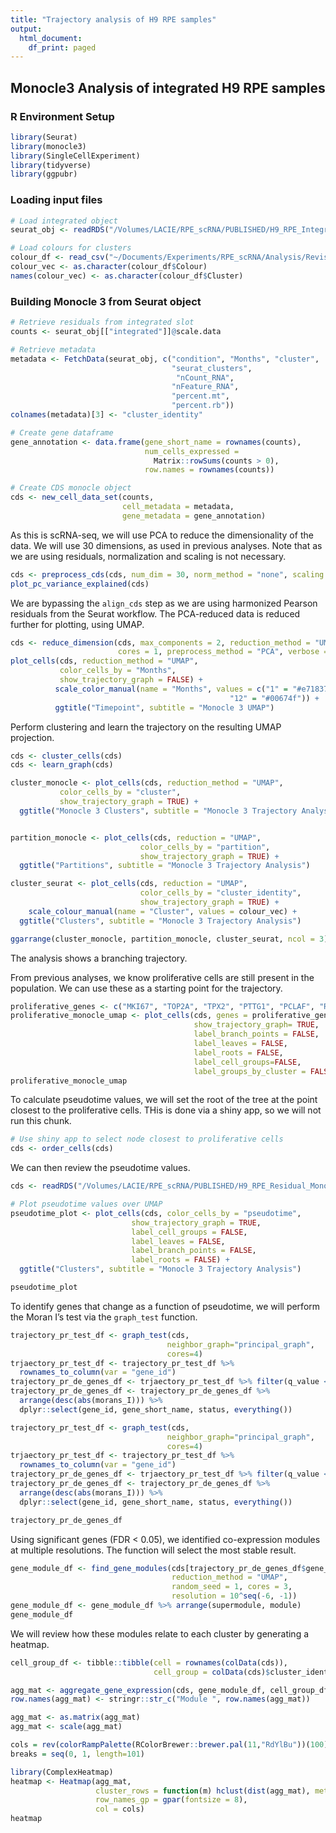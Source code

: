 ```yaml
---
title: "Trajectory analysis of H9 RPE samples"
output:
  html_document:
    df_print: paged
---
```


## Monocle3 Analysis of integrated H9 RPE samples
### R Environment Setup
```r
library(Seurat)
library(monocle3)
library(SingleCellExperiment)
library(tidyverse)
library(ggpubr)
```

### Loading input files
```r
# Load integrated object
seurat_obj <- readRDS("/Volumes/LACIE/RPE_scRNA/PUBLISHED/H9_RPE_IntegratedObject.rds")

# Load colours for clusters
colour_df <- read_csv("~/Documents/Experiments/RPE_scRNA/Analysis/RevisedAnalysis/cluster_colours.csv")
colour_vec <- as.character(colour_df$Colour)
names(colour_vec) <- as.character(colour_df$Cluster)
```

### Building Monocle 3 from Seurat object
```r
# Retrieve residuals from integrated slot
counts <- seurat_obj[["integrated"]]@scale.data

# Retrieve metadata 
metadata <- FetchData(seurat_obj, c("condition", "Months", "cluster", 
                                    "seurat_clusters",
                                     "nCount_RNA", 
                                    "nFeature_RNA", 
                                    "percent.mt", 
                                    "percent.rb"))
colnames(metadata)[3] <- "cluster_identity"

# Create gene dataframe
gene_annotation <- data.frame(gene_short_name = rownames(counts), 
                              num_cells_expressed = 
                                Matrix::rowSums(counts > 0), 
                              row.names = rownames(counts))

# Create CDS monocle object
cds <- new_cell_data_set(counts,
                         cell_metadata = metadata,
                         gene_metadata = gene_annotation)
```

As this is scRNA-seq, we will use PCA to reduce the dimensionality of the data.
We will use 30 dimensions, as used in previous analyses. Note that as we are 
using residuals, normalization and scaling is not necessary.

```r
cds <- preprocess_cds(cds, num_dim = 30, norm_method = "none", scaling = FALSE)
plot_pc_variance_explained(cds)
```

We are bypassing the `align_cds` step as we are using harmonized Pearson 
residuals from the Seurat workflow. The PCA-reduced data is reduced further
for plotting, using UMAP.

```r
cds <- reduce_dimension(cds, max_components = 2, reduction_method = "UMAP",
                        cores = 1, preprocess_method = "PCA", verbose = FALSE)
plot_cells(cds, reduction_method = "UMAP", 
           color_cells_by = "Months", 
           show_trajectory_graph = FALSE) +
          scale_color_manual(name = "Months", values = c("1" = "#e71837",
                                                 "12" = "#00674f")) +
          ggtitle("Timepoint", subtitle = "Monocle 3 UMAP")
```

Perform clustering and learn the trajectory on the resulting UMAP projection.

```r
cds <- cluster_cells(cds)
cds <- learn_graph(cds)

cluster_monocle <- plot_cells(cds, reduction_method = "UMAP", 
           color_cells_by = "cluster", 
           show_trajectory_graph = TRUE) +
  ggtitle("Monocle 3 Clusters", subtitle = "Monocle 3 Trajectory Analysis")


partition_monocle <- plot_cells(cds, reduction = "UMAP",
                             color_cells_by = "partition",
                             show_trajectory_graph = TRUE) +
  ggtitle("Partitions", subtitle = "Monocle 3 Trajectory Analysis")

cluster_seurat <- plot_cells(cds, reduction = "UMAP",
                             color_cells_by = "cluster_identity",
                             show_trajectory_graph = TRUE) +
    scale_colour_manual(name = "Cluster", values = colour_vec) +
  ggtitle("Clusters", subtitle = "Monocle 3 Trajectory Analysis")

ggarrange(cluster_monocle, partition_monocle, cluster_seurat, ncol = 3)
```

The analysis shows a branching trajectory.

From previous analyses, we know proliferative cells are still present in the
population. We can use these as a starting point for the trajectory.

```r
proliferative_genes <- c("MKI67", "TOP2A", "TPX2", "PTTG1", "PCLAF", "RRM2")
proliferative_monocle_umap <- plot_cells(cds, genes = proliferative_genes,
                                         show_trajectory_graph= TRUE,
                                         label_branch_points = FALSE, 
                                         label_leaves = FALSE,
                                         label_roots = FALSE,
                                         label_cell_groups=FALSE,
                                         label_groups_by_cluster = FALSE)
proliferative_monocle_umap
```

To calculate pseudotime values, we will set the root of the tree at the point
closest to the proliferative cells. THis is done via a shiny app, so we will not
run this chunk.

```r
# Use shiny app to select node closest to proliferative cells
cds <- order_cells(cds)
```

We can then review the pseudotime values.
```r
cds <- readRDS("/Volumes/LACIE/RPE_scRNA/PUBLISHED/H9_RPE_Residual_Monocle3_Object.rds")

# Plot pseudotime values over UMAP
pseudotime_plot <- plot_cells(cds, color_cells_by = "pseudotime",
                           show_trajectory_graph = TRUE,
                           label_cell_groups = FALSE,
                           label_leaves = FALSE,
                           label_branch_points = FALSE,
                           label_roots = FALSE) +
  ggtitle("Clusters", subtitle = "Monocle 3 Trajectory Analysis")

pseudotime_plot
```

To identify genes that change as a function of pseudotime, we will perform
the Moran I's test via the `graph_test` function. 

```r
trajectory_pr_test_df <- graph_test(cds, 
                                   neighbor_graph="principal_graph", 
                                   cores=4)
trjaectory_pr_test_df <- trajectory_pr_test_df %>% 
  rownames_to_column(var = "gene_id")
trajectory_pr_de_genes_df <- trjaectory_pr_test_df %>% filter(q_value < 0.05)
trajectory_pr_de_genes_df <- trajectory_pr_de_genes_df %>% 
  arrange(desc(abs(morans_I))) %>%
  dplyr::select(gene_id, gene_short_name, status, everything())
```

```r
trajectory_pr_test_df <- graph_test(cds, 
                                   neighbor_graph="principal_graph", 
                                   cores=4)
trjaectory_pr_test_df <- trajectory_pr_test_df %>% 
  rownames_to_column(var = "gene_id")
trajectory_pr_de_genes_df <- trjaectory_pr_test_df %>% filter(q_value < 0.05)
trajectory_pr_de_genes_df <- trajectory_pr_de_genes_df %>% 
  arrange(desc(abs(morans_I))) %>%
  dplyr::select(gene_id, gene_short_name, status, everything())
```

```r
trajectory_pr_de_genes_df
```

Using significant genes (FDR < 0.05), we identified co-expression modules at 
multiple resolutions. The function will select the most stable result.

```r
gene_module_df <- find_gene_modules(cds[trajectory_pr_de_genes_df$gene_id,], 
                                    reduction_method = "UMAP", 
                                    random_seed = 1, cores = 3, 
                                    resolution = 10^seq(-6, -1))
gene_module_df <- gene_module_df %>% arrange(supermodule, module)
gene_module_df
```

We will review how these modules relate to each cluster by generating a heatmap.

```r
cell_group_df <- tibble::tibble(cell = rownames(colData(cds)),
                                cell_group = colData(cds)$cluster_identity)

agg_mat <- aggregate_gene_expression(cds, gene_module_df, cell_group_df)
row.names(agg_mat) <- stringr::str_c("Module ", row.names(agg_mat))

agg_mat <- as.matrix(agg_mat)
agg_mat <- scale(agg_mat)

cols = rev(colorRampPalette(RColorBrewer::brewer.pal(11,"RdYlBu"))(100))
breaks = seq(0, 1, length=101)

library(ComplexHeatmap)
heatmap <- Heatmap(agg_mat, 
                   cluster_rows = function(m) hclust(dist(agg_mat), method = "ward.D2"),
                   row_names_gp = gpar(fontsize = 8),
                   col = cols)
heatmap
```
